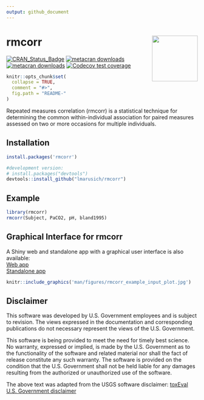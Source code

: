 ```yaml
---
output: github_document
---
```


<!-- README.md is generated from README.Rmd. Please edit that file -->
# rmcorr <img src="man/figures/logo.png" align="right" width = "120"/>

[![CRAN_Status_Badge](https://www.r-pkg.org/badges/version/rmcorr)](https://cran.r-project.org/package=rmcorr)
[![metacran downloads](https://cranlogs.r-pkg.org/badges/grand-total/rmcorr)](https://cran.r-project.org/package=rmcorr)
[![metacran downloads](https://cranlogs.r-pkg.org/badges/rmcorr)](https://cran.r-project.org/package=rmcorr)
[![Codecov test coverage](https://codecov.io/gh/lmarusich/rmcorr/branch/master/graph/badge.svg)](https://app.codecov.io/gh/lmarusich/rmcorr?branch=master)

```r
knitr::opts_chunk$set(
  collapse = TRUE,
  comment = "#>",
  fig.path = "README-"
)
```

Repeated measures correlation (rmcorr) is a statistical technique for determining the common within-individual association for paired measures assessed on two or more occasions for multiple individuals.

## Installation

```r
install.packages('rmcorr')

#development version:
# install.packages("devtools")
devtools::install_github("lmarusich/rmcorr")

```

## Example

```r
library(rmcorr)
rmcorr(Subject, PaCO2, pH, bland1995)

```

## Graphical Interface for rmcorr

A Shiny web and standalone app with a graphical user interface is also available: 
<br>
<a href="https://lmarusich.shinyapps.io/shiny_rmcorr/">Web app</a> 
<br>
<a href="https://github.com/lmarusich/rmcorrShiny">Standalone app</a>

```r
knitr::include_graphics('man/figures/rmcorr_example_input_plot.jpg')

```

## Disclaimer
This software was developed by U.S. Government employees and is subject to revision. The views expressed in the documentation and corresponding publications do not necessary represent the views of the U.S. Government. 

This software is being provided to meet the need for timely best science. No warranty, expressed or implied, is made by the U.S. Government as to the functionality of the software and related material nor shall the fact of release constitute any such warranty. The software is provided on the condition that the U.S. Government shall not be held liable for any damages resulting from the authorized or unauthorized use of the software.

The above text was adapted from the USGS software disclaimer:
<a href="https://github.com/DOI-USGS/toxEval/tree/27eb744edb86dd7e7842e8907ec875ca6c0f5674">toxEval U.S. Government disclaimer</a>